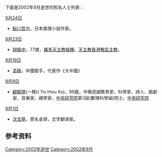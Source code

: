 {{unreferenced|time=2017-09-15T19:11:45+00:00}}
<noinclude>{{MonthTOC|2002年|逝世人物列表}}

下面是2002年9月逝世的知名人士列表：
</noinclude>

;[[9月24日|9月24日]]
*[[鮎川哲也|鮎川哲也]]，日本推理小說作家。

;[[9月23日|9月23日]]
*[[胡振中|胡振中]]，77歲，[[羅馬|羅馬]][[天主教|天主教]][[樞機|樞機]]，[[天主教香港教區|天主教香港教區]][[主教|主教]]。

;[[9月19日|9月19日]]
*[[高枫|高枫]]，中國歌手，代表作《大中國》

;[[9月9日|9月9日]]
* [[顧毓琇|顧毓琇]](一樵)( Yu-Hsiu Ku)，99歲，中華民國教育家、科學家、詩人、戲劇家、音樂家、禪學家、[[中央研究院|中央研究院]]第3屆(數理科學組)院士。[https://academicians.sinica.edu.tw/index.php?func=1-D 中央研究院]{{Wayback|url=https://academicians.sinica.edu.tw/index.php?func=1-D |date=20161102125806 }}

;[[9月1日|9月1日]]
*[[沈宝基|沈宝基]]，原名金铎，文学翻译家。

== 参考资料 ==
{{reflist}}

{{各年各月份逝世人物}}

[[Category:2002年逝世|Category:2002年逝世]]
[[Category:2002年9月|Category:2002年9月]]